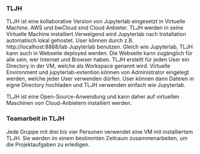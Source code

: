 ### TLJH

TLJH ist eine kollaborative Version von Jupyterlab eingesetzt in Virtuelle Machine. AWS und bwCloud sind Cloud Anbieter. TLJH werden in seine Virtuelle Machine installiert.Verweigend wird Jupyterlab nach Installation automatisch lokal gehostet. User können durch z.B. http://localhost:8888/lab Jupyterlab benutzen. Gleich wie Jupyterlab, TLJH kann auch in Webseite deployed werden. Die Webseite kann zugänglich für alle sein, wer Internet und Browser haben. TLJH erstellt für jeden User ein Directory in der VM, welche als Workspace genannt wird. Virtuelle Environment und jupyterlab-extention können von Administrator eingelegt werden, welche jeder User verwenden dürfen. User können dann Dateien in eigne Directory hochladen und TLJH verwenden einfach wie Jupyterlab. 

TLJH ist eine Open-Source-Anwendung und kann daher auf virtuellen Maschinen von Cloud-Anbietern installiert werden.

### Teamarbeit in TLJH

Jede Gruppe mit drei bis vier Personen verwendet eine VM mit installiertem TLJH. Sie werden im einem bestimmten Zeitraum zusammenarbeiten, um die Projektaufgaben zu erledigen.